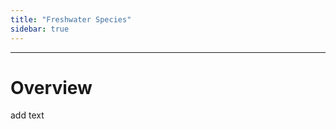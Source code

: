 ```yaml
---
title: "Freshwater Species"
sidebar: true
---
```


------------------------------------------------------------------------

# Overview

add text
